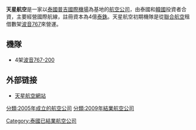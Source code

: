 {{Infobox_Airline |
logo=|
logo_size=|
airline=天星航空 <br> SkyStar Airways|
IATA=|
ICAO=SSA|
callsign=|
parent=|
destinations=4|
fleet_size=4|
founded=2005年|
ceased= 2009年|
headquarters={{THA}} [[普吉|普吉]]|
hubs={{THA}} [[普吉國際機場|普吉國際機場]]|
key_people=|
website=http://www.skystarairways.com|{{dead link|date=2017年12月 |bot=InternetArchiveBot |fix-attempted=yes }}
}}

'''天星航空'''是一家以[[泰國|泰國]][[普吉國際機場|普吉國際機場]]為基地的[[航空公司|航空公司]]，由泰國和[[韓國|韓國]]投資者合資，主要經營國際航線，註冊資本為4億[[泰銖|泰銖]]。天星航空初期機隊是從[[聯合航空|聯合航空]]租借數架[[波音767|波音767]]來營運。

==機隊==
*4架[[波音767|波音767-200]]


==外部链接==
* [https://web.archive.org/web/20070703125809/http://www.skystarairways.com/ 天星航空網站]
{{泰国航空公司}}

[[Category:泰國已結業航空公司|Category:泰國已結業航空公司]]
[[分類:2005年成立的航空公司|分類:2005年成立的航空公司]]
[[分類:2009年結業航空公司|分類:2009年結業航空公司]]